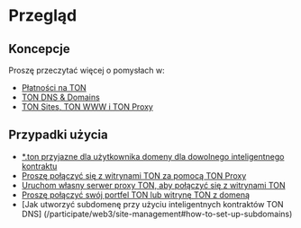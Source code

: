 # Przegląd

## Koncepcje

Proszę przeczytać więcej o pomysłach w:

- [Płatności na TON](https://blog.ton.org/ton-payments)
- [TON DNS & Domains](/participate/web3/dns)
- [TON Sites, TON WWW i TON Proxy](https://blog.ton.org/ton-sites)

## Przypadki użycia

- [\*.ton przyjazne dla użytkownika domeny dla dowolnego inteligentnego kontraktu](/participate/web3/dns)
- [Proszę połączyć się z witrynami TON za pomocą TON Proxy](/participate/web3/setting-proxy)
- [Uruchom własny serwer proxy TON, aby połączyć się z witrynami TON](/participate/web3/sites-and-proxy)
- [Proszę połączyć swój portfel TON lub witrynę TON z domeną](/participate/web3/site-management)
- [Jak utworzyć subdomenę przy użyciu inteligentnych kontraktów TON DNS] (/participate/web3/site-management#how-to-set-up-subdomains)
